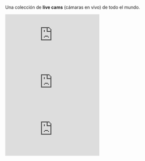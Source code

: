 {{headerleaflet|1=Live cams}}

Una colección de '''live cams''' (cámaras en vivo) de todo el mundo.

<iframe src="https://www.youtube-nocookie.com/embed/9HwSNgcdQ7k?autoplay=1&rel=0" frameborder="0" allow="autoplay; encrypted-media" allowfullscreen></iframe>
<iframe src="https://www.youtube-nocookie.com/embed/if91GyWP3zQ?autoplay=1&rel=0" frameborder="0" allow="autoplay; encrypted-media" allowfullscreen></iframe>
<iframe src="https://www.youtube-nocookie.com/embed/hFXdChBSAUw?autoplay=1&rel=0" frameborder="0" allow="autoplay; encrypted-media" allowfullscreen></iframe>



{{viajes}}
{{footer}}
